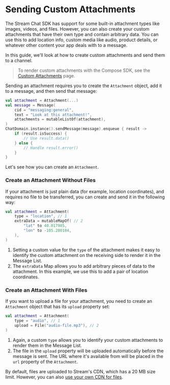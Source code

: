 # Sending Custom Attachments

The Stream Chat SDK has support for some built-in attachment types like images, videos, and files. However, you can also create your custom attachments that have their own type and contain arbitrary data. You can use this to add location info, custom media like audio, product details, or whatever other content your app deals with to a message.

In this guide, we'll look at how to create custom attachments and send them to a channel.

<!-- TODO Android docs link -->

> To render custom attachments with the Compose SDK, see the [Custom Attachments](../../04-compose/02-general-customization/02-attachment-factory.mdx) page.

Sending an attachment requires you to create the `Attachment` object, add it to a message, and then send that message:

```kotlin
val attachment = Attachment(...)
val message = Message(
    cid = "messaging:general",
    text = "Look at this attachment!",
    attachments = mutableListOf(attachment),
)
ChatDomain.instance().sendMessage(message).enqueue { result ->
    if (result.isSuccess) {
        // Use result.data()
    } else {
        // Handle result.error()
    }
}
```

Let's see how you can create an `Attachment`.

### Create an Attachment Without Files

If your attachment is just plain data (for example, location coordinates), and requires no file to be transferred, you can create and send it in the following way:

```kotlin
val attachment = Attachment(
    type = "location", // 1
    extraData = mutableMapOf( // 2
        "lat" to 40.017985,
        "lon" to -105.280184,
    ),
)
```

1. Setting a custom value for the `type` of the attachment makes it easy to identify the custom attachment on the receiving side to render it in the Message List.
2. The `extraData` Map allows you to add arbitrary pieces of data to the attachment. In this example, we use this to add a pair of location coordinates.

### Create an Attachment With Files

If you want to upload a file for your attachment, you need to create an `Attachment` object that has its `upload` property set:

```kotlin
val attachment = Attachment(
    type = "audio", // 1
    upload = File("audio-file.mp3"), // 2
)
```

1. Again, a custom `type` allows you to identify your custom attachments to render them in the Message List.
2. The file in the `upload` property will be uploaded automatically before the message is sent. The URL where it's available from will be placed in the `url` property of the `Attachment`.
   
By default, files are uploaded to Stream's CDN, which has a 20 MB size limit. However, you can also [use your own CDN for files](https://getstream.io/chat/docs/android/file_uploads/?language=kotlin#using-your-own-cdn).
